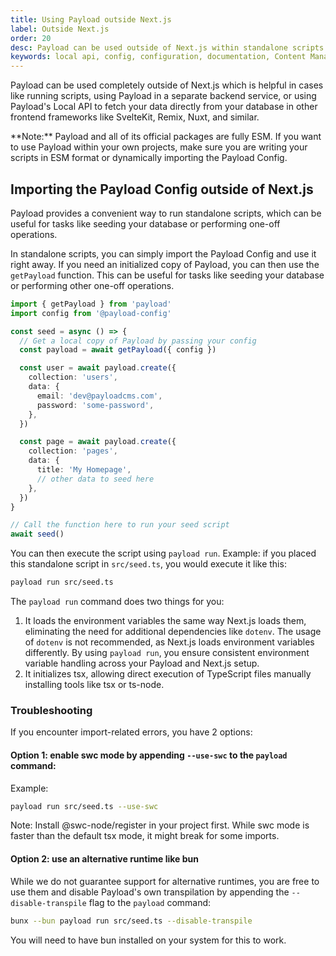 ```yaml
---
title: Using Payload outside Next.js
label: Outside Next.js
order: 20
desc: Payload can be used outside of Next.js within standalone scripts or in other frameworks like Remix, SvelteKit, Nuxt, and similar.
keywords: local api, config, configuration, documentation, Content Management System, cms, headless, javascript, node, react, express
---
```


Payload can be used completely outside of Next.js which is helpful in cases like running scripts, using Payload in a separate backend service, or using Payload's Local API to fetch your data directly from your database in other frontend frameworks like SvelteKit, Remix, Nuxt, and similar.

<Banner>
  **Note:** Payload and all of its official packages are fully ESM. If you want
  to use Payload within your own projects, make sure you are writing your
  scripts in ESM format or dynamically importing the Payload Config.
</Banner>

## Importing the Payload Config outside of Next.js

Payload provides a convenient way to run standalone scripts, which can be useful for tasks like seeding your database or performing one-off operations.

In standalone scripts, you can simply import the Payload Config and use it right away. If you need an initialized copy of Payload, you can then use the `getPayload` function. This can be useful for tasks like seeding your database or performing other one-off operations.

```ts
import { getPayload } from 'payload'
import config from '@payload-config'

const seed = async () => {
  // Get a local copy of Payload by passing your config
  const payload = await getPayload({ config })

  const user = await payload.create({
    collection: 'users',
    data: {
      email: 'dev@payloadcms.com',
      password: 'some-password',
    },
  })

  const page = await payload.create({
    collection: 'pages',
    data: {
      title: 'My Homepage',
      // other data to seed here
    },
  })
}

// Call the function here to run your seed script
await seed()
```

You can then execute the script using `payload run`. Example: if you placed this standalone script in `src/seed.ts`, you would execute it like this:

```sh
payload run src/seed.ts
```

The `payload run` command does two things for you:

1. It loads the environment variables the same way Next.js loads them, eliminating the need for additional dependencies like `dotenv`. The usage of `dotenv` is not recommended, as Next.js loads environment variables differently. By using `payload run`, you ensure consistent environment variable handling across your Payload and Next.js setup.
2. It initializes tsx, allowing direct execution of TypeScript files manually installing tools like tsx or ts-node.

### Troubleshooting

If you encounter import-related errors, you have 2 options:

#### Option 1: enable swc mode by appending `--use-swc` to the `payload` command:

Example:

```sh
payload run src/seed.ts --use-swc
```

Note: Install @swc-node/register in your project first. While swc mode is faster than the default tsx mode, it might break for some imports.

#### Option 2: use an alternative runtime like bun

While we do not guarantee support for alternative runtimes, you are free to use them and disable Payload's own transpilation by appending the `--disable-transpile` flag to the `payload` command:

```sh
bunx --bun payload run src/seed.ts --disable-transpile
```

You will need to have bun installed on your system for this to work.

